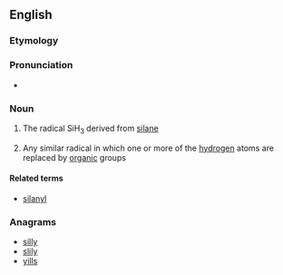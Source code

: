 ==English==

===Etymology===
{{confix|sil|yl}}

===Pronunciation===
* {{IPA|ˈsaɪlɪl}}

===Noun===
{{en-noun}}

# {{context|inorganic chemistry|lang=en}} The radical SiH<sub>3</sub> derived from [[silane]]
# {{context|organic chemistry|lang=en}} Any similar radical in which one or more of the [[hydrogen]] atoms are replaced by [[organic]] groups

====Related terms====
* [[silanyl]]

===Anagrams===
* [[silly#English|silly]]
* [[slily#English|slily]]
* [[yills#English|yills]]